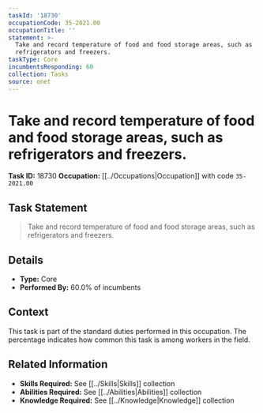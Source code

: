 ```yaml
---
taskId: '18730'
occupationCode: 35-2021.00
occupationTitle: ''
statement: >-
  Take and record temperature of food and food storage areas, such as
  refrigerators and freezers.
taskType: Core
incumbentsResponding: 60
collection: Tasks
source: onet
---
```

# Take and record temperature of food and food storage areas, such as refrigerators and freezers.

**Task ID:** 18730
**Occupation:** [[../Occupations|Occupation]] with code `35-2021.00`

## Task Statement

> Take and record temperature of food and food storage areas, such as refrigerators and freezers.

## Details

- **Type:** Core
- **Performed By:** 60.0% of incumbents

## Context

This task is part of the standard duties performed in this occupation. The percentage indicates how common this task is among workers in the field.

## Related Information

- **Skills Required:** See [[../Skills|Skills]] collection
- **Abilities Required:** See [[../Abilities|Abilities]] collection
- **Knowledge Required:** See [[../Knowledge|Knowledge]] collection
